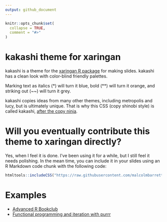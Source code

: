 ```yaml
---
output: github_document
---
```


<!-- README.md is generated from README.Rmd. Please edit that file -->

```r
knitr::opts_chunk$set(
  collapse = TRUE,
  comment = "#>"
)
```

# kakashi theme for xaringan

kakashi is a theme for the [xaringan R package](https://github.com/yihui/xaringan) for making slides. kakashi has a clean look with color-blind friendly palettes. 

Marking text as italics (&ast;) will turn it blue, bold (&ast;&ast;) will turn it orange, and striking out (~~) will turn it grey.

kakashi copies ideas from many other themes, including metropolis and lucy, but is ultimately unique. That is why this CSS (copy shinobi style) is called kakashi, [after the copy ninja](https://www.wikiwand.com/en/Kakashi_Hatake).

# Will you eventually contribute this theme to xaringan directly?

Yes, when I feel it is done. I've been using it for a while, but I still feel it needs polishing. In the mean time, you can include it in your slides using an R Markdown code chunk with the following code:

```r
htmltools::includeCSS("https://raw.githubusercontent.com/malcolmbarrett/kakashi/master/kakashi.css")
```

# Examples

+ [Advanced R Bookclub](https://advr-bookclub-24-25.netlify.com/)
+ [Functional programming and iteration with purrr](https://lar-purrr.netlify.com/)

